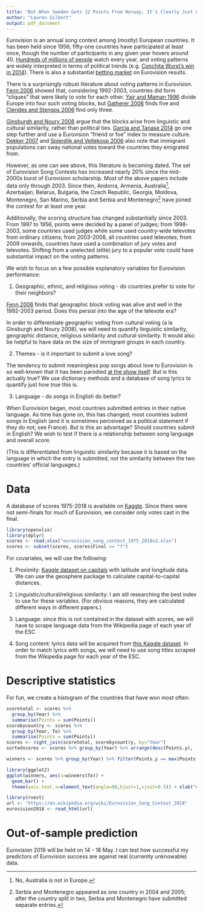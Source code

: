```yaml
---
title: "But When Sweden Gets 12 Points From Norway, It's Clearly Just Good Taste: The Determinants of Eurovision Success"
author: "Lauren Gilbert"
output: pdf_document
---
```


Eurovision is an annual song contest among (mostly) European countries.  It has been held since 1956; fifty-one countries have participated at least once, though the number of participants in any given year hovers around 40.  [Hundreds of millions of people](https://eurovision.tv/story/186-million-viewers-2018-eurovision-song-contest) watch every year, and voting patterns are widely interpreted in terms of political trends (e.g. [Conchita Wurst's win in 2014](https://www.youtube.com/watch?v=We1IvUe6KLo)).  There is also a substantial [betting market](https://eurovision.tv/story/186-million-viewers-2018-eurovision-song-contest) on Eurovision results.

There is a surprisingly robust literature about voting patterns in Eurovision.  [Fenn 2006](https://www.sciencedirect.com/science/article/pii/S0378437105006424?via%3Dihub) showed that, considering 1992-2003, countries did form "cliques" that were likely to vote for each other.  [Yair and Maman 1996](https://journals.sagepub.com/doi/abs/10.1177/000169939603900303) divide Europe into four such voting blocks, but [Gatherer 2006](http://jasss.soc.surrey.ac.uk/9/2/1.html) finds five and [Clerides and Stengos 2006](http://papers.econ.ucy.ac.cy/RePEc/papers/1-2006.pdf) find only three.

[Ginsburgh and Noury 2008](https://www.sciencedirect.com/science/article/pii/S0176268007000547) argue that the blocks arise from linguistic and cultural similarity, rather than political ties.  [Garcia and Tanase 2014](https://www.worldscientific.com/doi/pdf/10.1142/S0219525913500379) go one step further and use a Eurovision "friend or foe" index to measure culture.  [Dekker 2007](https://www.researchgate.net/profile/Anthony_Dekker/publication/252386008_The_Eurovision_Song_Contest_as_a_'Friendship'_Network_1/links/58a92e7aa6fdcc0e079129a3/The-Eurovision-Song-Contest-as-a-Friendship-Network-1.pdf) and [Spierdijk and  Vellekoop 2006](http://wwwhome.math.utwente.nl/~wwwtw/publications/2006/1794.pdf) also note that immigrant populations can sway national votes toward the countries they emigrated from.

However, as one can see above, this literature is becoming dated.  The set of Eurovision Song Contests has increased nearly 20% since the mid-2000s burst of Eurovision scholarship.  Most of the above papers include data only through 2003.  Since then, Andorra, Armenia, Australia[^1], Azerbaijan, Belarus, Bulgaria, the Czech Republic, Georgia, Moldova, Montenegro, San Marino, Serbia and Serbia and Montenegro[^2] have joined the contest for at least one year.

[^1]: No, Australia is not in Europe.
[^2]: Serbia and Montenegro appeared as one country in 2004 and 2005; after the country split in two, Serbia and Montenegro have submitted separate entries.

Additionally, the scoring structure has changed substantially since 2003.  From 1997 to 1956, points were decided by a panel of judges; from 1998-2003, some countries used judges while some used country-wide televotes from ordinary citizens; from 2003-2008, all countries used televotes; from 2009 onwards, countries have used a combination of jury votes and televotes.  Shifting from a unelected (elite) jury to a popular vote could have substantial impact on the voting patterns.

We wish to focus on a few possible explanatory variables for Eurovision performance:

1.  Geographic, ethnic, and religious voting - do countries prefer to vote for their neighbors?

[Fenn 2006](https://www.sciencedirect.com/science/article/pii/S0378437105006424?via%3Dihub) finds that geographic block voting was alive and well in the 1992-2003 period.  Does this persist into the age of the televote era?

In order to differentiate geographic voting from cultural voting (a la Ginsburgh and Noury 2008), we will need to quantify linguistic similarity, geographic distance, religious similarity and cultural similarity.  It would also be helpful to have data on the size of immigrant groups in each country.

2. Themes - is it important to submit a love song?

The tendency to submit meaningless pop songs about love to Eurovision is so well-known that it has been parodied [at the show itself](https://www.youtube.com/watch?v=Cv6tgnx6jTQ).  But is this actually true?  We use dictionary methods and a database of song lyrics to quantify just how true this is.

3.  Language - do songs in English do better?

When Eurovision began, most countries submitted entries in their native language.  As time has gone on, this has changed; most countries submit songs in English (and it is sometimes perceived as a political statement if they do not; see France).  But is this an advantage?  Should countries submit in English?  We wish to test if there is a relationship between song language and overall score.

(This is differentiated from linguistic similarity because it is based on the language in which the entry is submitted, not the similarity between the two countries' official languages.)

# Data

A database of scores 1975-2018 is available on [Kaggle](https://www.kaggle.com/datagraver/eurovision-song-contest-scores-19752018).  Since there were not semi-finals for much of Eurovision, we consider only votes cast in the final.

``` r
library(openxlsx)
library(dplyr)
scores <- read.xlsx("eurovision_song_contest_1975_2018v2.xlsx")
scores <- subset(scores, scores$Final == "f")
```

For covariates, we will use the following:

1.  Proximity: [Kaggle dataset on capitals](https://www.kaggle.com/nikitagrec/world-capitals-gps) with latitude and longitude data.  We can use the geosphere package to calculate capital-to-capital distances.

2.  Linguistic/cultural/religious similarity: I am stil researching the best index to use for these variables.  (For obvious reasons, they are calculated different ways in different papers.)

3.  Language: since this is not contained in the dataset with scores, we will have to scrape language data from the Wikipedia page of each year of the ESC

4.  Song content: lyrics data will be acquired from [this Kaggle dataset](https://www.kaggle.com/gyani95/380000-lyrics-from-metrolyrics).  In order to match lyrics with songs, we will need to use song titles scraped from the Wikipedia page for each year of the ESC.

# Descriptive statistics

For fun, we create a histogram of the countries that have won most often:

``` r
scoretotal <- scores %>% 
  group_by(Year) %>% 
  summarise(Points = sum(Points))
scorebycountry <- scores %>% 
  group_by(Year, To) %>% 
  summarise(Points = sum(Points))
scores <- right_join(scoretotal, scorebycountry, by="Year")
sortedscores <- scores %>% group_by(Year) %>% arrange(desc(Points.y), .by_group = TRUE)

winners <- scores %>% group_by(Year) %>% filter(Points.y == max(Points.y))

library(ggplot2)
ggplot(winners, aes(x=winners$To)) +
  geom_bar() +
  theme(axis.text.x=element_text(angle=90,hjust=1,vjust=0.5)) + xlab("Countries") + ylab("Number of wins")
```

``` r
library(rvest)
url <- "https://en.wikipedia.org/wiki/Eurovision_Song_Contest_2018"
eurovision2018 <- read_html(url)
```
# Out-of-sample prediction

Eurovision 2019 will be held on 14 - 18 May.  I can test how successful my predictors of Eurovision success are against real (currently unknowable) data.